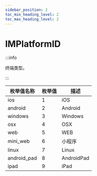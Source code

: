 ```yaml
---
sidebar_position: 2
toc_min_heading_level: 2
toc_max_heading_level: 2
---
```


# IMPlatformID

:::info

终端类型。

:::

| 枚举值名称  | 枚举值 | 描述       |
| ----------- | ------ | ---------- |
| ios         | 1      | iOS        |
| android     | 2      | Android    |
| windows     | 3      | Windows    |
| osx         | 4      | OSX        |
| web         | 5      | WEB        |
| mini_web    | 6      | 小程序     |
| linux       | 7      | Linux      |
| android_pad | 8      | AndroidPad |
| ipad        | 9      | iPad       |

